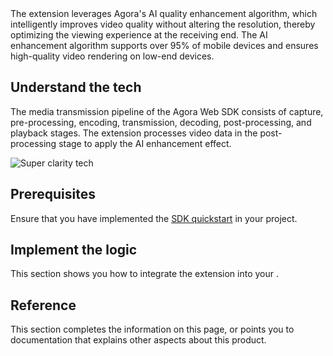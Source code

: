 
<PlatformWrapper platform="web">
The <Vg k="RTEE_CLARITY" /> extension leverages Agora's AI quality enhancement algorithm, which intelligently improves video quality without altering the resolution, thereby optimizing the viewing experience at the receiving end. The AI enhancement algorithm supports over 95% of mobile devices and ensures high-quality video rendering on low-end devices.

## Understand the tech
 
The media transmission pipeline of the Agora Web SDK consists of capture, pre-processing, encoding, transmission, decoding, post-processing, and playback stages. The <Vg k="RTEE_CLARITY" /> extension processes video data in the post-processing stage to apply the AI enhancement effect.

![Super clarity tech](/images/extensions-marketplace/web-extension-tech.svg)

## Prerequisites

Ensure that you have implemented the [SDK quickstart](/video-calling/get-started/get-started-sdk) in your project.

## Implement the logic  

This section shows you how to integrate the <Vg k="RTEE_CLARITY" /> extension into your <Vpl k="CLIENT" />.

<ProjectImplement />

## Reference

This section completes the information on this page, or points you to documentation that explains other aspects about this product.

<Reference/>
</PlatformWrapper>

<PlatformWrapper notAllowed="web">
<NotSupported />
</PlatformWrapper>
